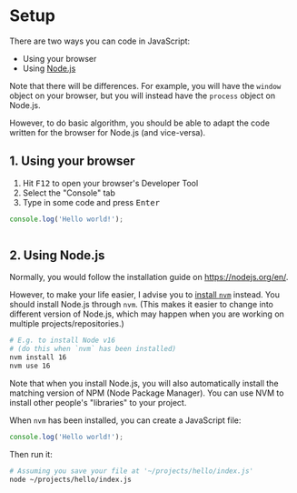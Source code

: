 
# Setup

There are two ways you can code in JavaScript:

- Using your browser
- Using [Node.js](https://nodejs.org/en/)

Note that there will be differences. For example, you will have the `window` object on your browser, but you will instead have the `process` object on Node.js.

However, to do basic algorithm, you should be able to adapt the code written for the browser for Node.js (and vice-versa).

## 1. Using your browser

1. Hit <kbd>F12</kbd> to open your browser's Developer Tool
2. Select the "Console" tab
3. Type in some code and press <kbd>Enter</kbd>

```js
console.log('Hello world!');
```

<Image path="/res/prog/js/browser-console.png" caption="Using your browser's console" />

## 2. Using Node.js

Normally, you would follow the installation guide on https://nodejs.org/en/.

However, to make your life easier, I advise you to [install `nvm`](https://github.com/nvm-sh/nvm#installing-and-updating) instead. You should install Node.js through `nvm`. (This makes it easier to change into different version of Node.js, which may happen when you are working on multiple projects/repositories.)

```bash
# E.g. to install Node v16
# (do this when `nvm` has been installed)
nvm install 16
nvm use 16
```

<NoteBox type="info">
  Note that when you install Node.js, you will also automatically install the matching version of
  NPM (Node Package Manager). You can use NVM to install other people's "libraries" to your project.
</NoteBox>

When `nvm` has been installed, you can create a JavaScript file:

```js
console.log('Hello world!');
```

Then run it:

```bash
# Assuming you save your file at '~/projects/hello/index.js'
node ~/projects/hello/index.js
```
